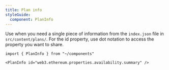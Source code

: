 ```yaml
---
title: Plan info
styleGuide:
  component: PlanInfo
---
```

Use when you need a single piece of information from the `index.json` file in `src/content/plans/`. For the id property, use dot notation to access the property you want to share.

```mdx live
import { PlanInfo } from "~/components"

<PlanInfo id="web3.ethereum.properties.availability.summary" />
```